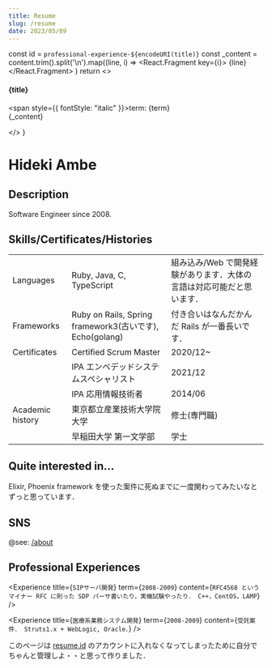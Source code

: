 ```yaml
---
title: Resume
slug: /resume
date: 2023/05/09
---
```


  const id = `professional-experience-${encodeURI(title)}`
  const _content = content.trim().split('\n').map((line, i) =>
    <React.Fragment key={i}>
      {line}
      <br />
    </React.Fragment>
  )
  return <>
    <h4><a id={id}>{title}</a></h4>
    <div>
      <span style={{ fontStyle: "italic" }}>term: </span>{term}<br />
      {_content}
    </div>
    <p></p>
  </>
}

# Hideki Ambe

## Description

Software Engineer since 2008.


## Skills/Certificates/Histories

| | | |
|--|--|--|
|Languages|Ruby, Java, C, TypeScript|組み込み/Web で開発経験があります．大体の言語は対応可能だと思います．|
|Frameworks|Ruby on Rails, Spring framework3(古いです), Echo(golang)|付き合いはなんだかんだ Rails が一番長いです．|
|Certificates|Certified Scrum Master|2020/12~|
||IPA エンベデッドシステムスペシャリスト|2021/12|
||IPA 応用情報技術者|2014/06|
|Academic history|東京都立産業技術大学院大学|修士(専門職)|
||早稲田大学 第一文学部|学士|

## Quite interested in...

Elixir, Phoenix framework を使った案件に死ぬまでに一度関わってみたいなとずっと思っています．

## SNS

@see: [/about](/about)

## Professional Experiences

<Experience title={`SIPサーバ開発`} term={`2008-2009`} content={`
  RFC4568 というマイナー RFC に則った SDP パーサ書いたり，実機試験やったり．
  C++，CentOS，LAMP
`} />

<Experience title={`医療系業務システム開発`} term={`2008-2009`} content={`
  受託案件．
  Struts1.x + WebLogic, Oracle．
`} />


このページは [resume.id](https://www.resume.id/youknowcast) のアカウントに入れなくなってしまったために自分でちゃんと管理しよ・・と思って作りました．
